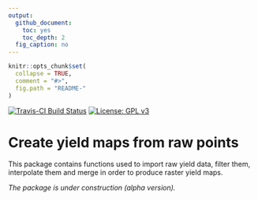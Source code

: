 ```yaml
---
output:
  github_document:
    toc: yes
    toc_depth: 2
  fig_caption: no
---
```


<!-- README.md is generated from README.Rmd. Please edit that file -->

```r
knitr::opts_chunk$set(
  collapse = TRUE,
  comment = "#>",
  fig.path = "README-"
)
```

[![Travis-CI Build Status](https://travis-ci.org/ranghetti/yieldmaps.svg?branch=master)](https://travis-ci.org/ranghetti/yieldmaps)
[![License: GPL v3](https://img.shields.io/badge/License-GPL%20v3-blue.svg)](http://www.gnu.org/licenses/gpl-3.0)

# Create yield maps from raw points

This package contains functions used to
import raw yield data,
filter them, 
interpolate them
and merge in order to produce raster yield maps.

*The package is under construction (alpha version).*

